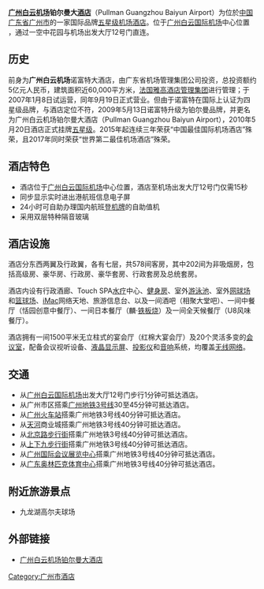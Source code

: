 {{nofootnotes|time=2011-04-19T08:26:43+00:00}}
{{Infobox hotel
| hotel_name         = 广州白云机场铂尔曼大酒店
| logo               = 
| logo_width         = 
| logo_caption       = 
| image              = Pullman_guangzhou_baiyun_airport.jpg
| image_width        = 320
| caption            = 
| pushpin_map        = 
| location           = [[广州白云国际机场|广州白云国际机场]]中心位置
| address            = 
| chain              = 铂尔曼
| latd = |latm = |lats = |latNS = 
| longd= |longm = |longs = |longEW = 
| coordinates_type   = 
| coordinates_display= 
| opening_date       = 2007年1月8日
| closing_date       = 
| developer          = 
| architect          = 
| operator           = [[雅高|法国雅高酒店管理集团]]
| owner              = 广东省机场管理集团
| number_of_rooms    = 578
| number_of_suites   = 54
| number_of_restaurants = 4
| floor_area         = 
| floors             = 7层
| height             = 
| parking            = 
| website            = http://www.pullmanhotels.com/6240
| footnotes          =
}}
'''[[广州|广州]][[广州白云国际机场|白云机场]]铂尔曼大[[酒店|酒店]]'''（Pullman Guangzhou Baiyun Airport）为位於[[中国|中国]][[广东省|广东省]][[广州市|广州市]]的一家国际品牌[[星级|五星级]][[机场|机场]][[酒店|酒店]]。位于[[广州白云国际机场|广州白云国际机场]]中心位置 ，通过一空中花园与机场出发大厅12号门直连。

==历史==
前身为'''广州白云机场'''诺富特大酒店，由广东省机场管理集团公司投资，总投资额约5亿元人民币，建筑面积近60,000平方米，[[雅高集团|法国雅高酒店管理集团]]进行管理；于2007年1月8日试运营，同年9月19日正式营业。但由于诺富特在国际上认证为四星级品牌，与酒店定位不符，2009年5月13日诺富特升级为铂尔曼品牌，并更名为广州白云机场铂尔曼大酒店（Pullman Guangzhou Baiyun Airport），2010年5月20日酒店正式挂牌[[星级|五星级]]。2015年起连续三年荣获“中国最佳国际机场酒店”殊荣，且2017年同时荣获“世界第二最佳机场酒店”殊荣。

== 酒店特色 ==
* 酒店位于[[广州白云国际机场|广州白云国际机场]]中心位置，酒店至机场出发大厅12号门仅需15秒
* 同步显示实时进出港航班信息电子屏
* 24小时可自助办理国内航班[[登机牌|登机牌]]的自助值机
* 采用双层特种隔音玻璃

== 酒店设施 ==
酒店分东西两翼及行政翼，各有七层，共578间客房，其中202间为非吸烟房，包括高级房、豪华房、行政房、豪华套房、行政套房及总统套房。

酒店内设有行政酒廊、Touch SPA[[水疗|水疗]]中心、[[健身房|健身房]]、室外[[游泳池|游泳池]]、室外[[网球场|网球场]]和[[篮球场|篮球场]]、[[iMac|iMac]]网络天地、旅游信息台、以及一间酒吧（相聚大堂吧）、一间中餐厅（恬园创意中餐厅）、一间日本餐厅（麟·[[鐵板燒|铁板烧]]）及一间全天候餐厅（U8风味餐厅）。

酒店拥有一间1500平米无立柱式的宴会厅（红棉大宴会厅）及20个灵活多变的[[会议室|会议室]]，配备会议视听设备、[[液晶显示屏|液晶显示屏]]、[[投影仪|投影仪]]和[[音响|音响]]系统，均覆盖[[无线网络|无线网络]]。

== 交通 ==
* 从[[广州白云国际机场|广州白云国际机场]]出发大厅12号门步行1分钟可抵达酒店。
* 从广州市区搭乘[[广州地铁|广州地铁]][[广州地铁3号线|3号线]]30至45分钟可抵达酒店。
* 从[[广州火车站|广州火车站]]搭乘广州地铁3号线40分钟可抵达酒店。
* 从[[天河区|天河]]商业城搭乘广州地铁3号线40分钟可抵达酒店。
* 从[[北京路步行街|北京路步行街]]搭乘广州地铁3号线40分钟可抵达酒店。
* 从[[上下九步行街|上下九步行街]]搭乘广州地铁3号线40分钟可抵达酒店。
* 从[[广州国际会议展览中心|广州国际会议展览中心]]搭乘广州地铁3号线40分钟可抵达酒店。
* 从[[广东奥林匹克体育中心|广东奥林匹克体育中心]]搭乘广州地铁3号线40分钟可抵达酒店。

== 附近旅游景点 ==
* 九龙湖高尔夫球场

== 外部链接 ==
* [http://www.pullmanhotels.com/6240 广州白云机场铂尔曼大酒店]{{Dead link|date=2018年7月 |bot=InternetArchiveBot |fix-attempted=no }}

[[Category:广州市酒店|Category:广州市酒店]]